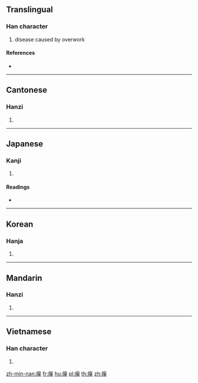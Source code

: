 {{character info/new}}
{{also|瘅}}
==Translingual==

===Han character===
{{Han char|rn=104|rad=疒|as=12|sn=17|four=00146|canj=KRRJ}}

# disease caused by overwork

====References====
* {{Han ref|kx=0780.410|dkj=22521|dj=1190.170|hdz=42697.030|uh=7649|ud=30281|bh=ED76|bd=60790}}

----

==Cantonese==

===Hanzi===
{{yue-hanzi|jyut=|y=daan3|sim=瘅}}

# {{defn|lang=yue|sort=疒12}}

----

==Japanese==

===Kanji===
{{ja-kanji|grade=|rs=疒12}}

# {{defn|lang=ja|sort=疒12}}

====Readings====
* {{ja-readings|on=[[たん]] (tan), [[た]] (ta)|kun=[[やす]] (yasu)|nanori=}}

----

==Korean==

===Hanja===
{{ko-hanja|hangeul=단|eumhun=|rv=dan|mr=tan|y=tan}}

# {{defn|lang=ko|sort=疒12}}

----

==Mandarin==

===Hanzi===
{{cmn-hanzi|sim=瘅|pin=[[dàn]] ([[dan4]])|wg=tan<sup>4</sup>}}

# {{defn|lang=cmn|sort=疒12}}

----

==Vietnamese==

===Han character===
{{vi-hantu|[[đản]], [[đẫn]]|rs=疒12}}

# {{defn|lang=vi|sort=疒12}}

[[zh-min-nan:癉]]
[[fr:癉]]
[[hu:癉]]
[[pl:癉]]
[[th:癉]]
[[zh:癉]]
